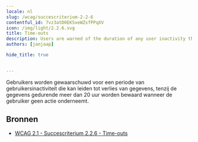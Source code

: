 ```yaml
---
locale: nl
slug: /wcag/succescriterium-2-2-6
contentful_id: 7vz3atD0EK5xeWZsfPPqXV
icon: /img/light/2.2.6.svg
title: Time-outs
description: Users are warned of the duration of any user inactivity that could cause data loss, unless the data is preserved for more than 20 hours when the user does not take any actions.
authors: [janjaap]

hide_title: true

	
---
```


<Hero
  title="Time-outs"
  icon="/img/light/2.2.6.svg"
  prefix="Succescriterium 2.2.6"
  suffix="Niveau AAA"
/>

Gebruikers worden gewaarschuwd voor een periode van gebruikersinactiviteit die kan leiden tot verlies van gegevens, tenzij de gegevens gedurende meer dan 20 uur worden bewaard wanneer de gebruiker geen actie onderneemt. 

## Bronnen

- [WCAG 2.1 - Succescriterium 2.2.6 - Time-outs](https://www.w3.org/Translations/WCAG21-nl/#time-outs)